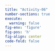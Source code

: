 ```yaml
---
title: "Activity-06"
number-sections: true
execute: 
  warning: false
fig-env: 'figure'
fig-pos: 'h'
fig-align: center
code-fold: false
---
```

